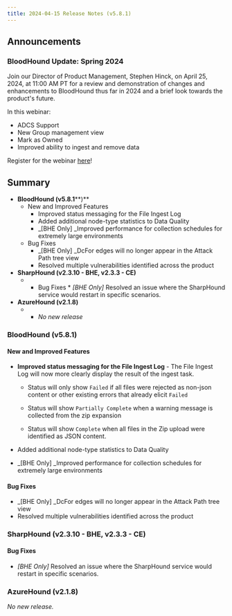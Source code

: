 ```yaml
---
title: 2024-04-15 Release Notes (v5.8.1)
---
```


## Announcements

### BloodHound Update: Spring 2024

Join our Director of Product Management, Stephen Hinck, on April 25, 2024, at 11:00 AM PT for a review and demonstration of changes and enhancements to BloodHound thus far in 2024 and a brief look towards the product's future.

In this webinar:

* ADCS Support
* New Group management view
* Mark as Owned
* Improved ability to ingest and remove data

Register for the webinar [here](https://specterops.zoom.us/webinar/register/WN_GUVBlehZQymkz_jLo21JXQ#/registration)!

## Summary

* **BloodHound (v5.8.1****)**
    * New and Improved Features
        * Improved status messaging for the File Ingest Log
        * Added additional node-type statistics to Data Quality
        * _\[BHE Only\] _Improved performance for collection schedules for extremely large environments
    * Bug Fixes
        * _\[BHE Only\] _DcFor edges will no longer appear in the Attack Path tree view
        * Resolved multiple vulnerabilities identified across the product
* **SharpHound (v2.3.10 - BHE, v2.3.3 - CE)**
    * * Bug Fixes
            * _\[BHE Only\]_ Resolved an issue where the SharpHound service would restart in specific scenarios.
* **AzureHound (v2.1.8)**
    * * _No new release_

### BloodHound (v5.8.1)

#### New and Improved Features

* **Improved status messaging for the File Ingest Log** \- The File Ingest Log will now more clearly display the result of the ingest task. 
    * Status will only show `Failed` if all files were rejected as non-json content or other existing errors that already elicit `Failed`

    * Status will show `Partially Complete` when a warning message is collected from the zip expansion

    * Status will show `Complete` when all files in the Zip upload were identified as JSON content.

* Added additional node-type statistics to Data Quality
* _\[BHE Only\] _Improved performance for collection schedules for extremely large environments

#### Bug Fixes

* _\[BHE Only\] _DcFor edges will no longer appear in the Attack Path tree view
* Resolved multiple vulnerabilities identified across the product

### SharpHound (v2.3.10 - BHE, v2.3.3 - CE)

#### Bug Fixes

* _\[BHE Only\]_ Resolved an issue where the SharpHound service would restart in specific scenarios.

### AzureHound (v2.1.8)
_No new release._

